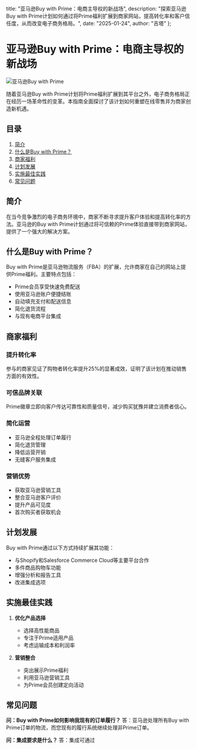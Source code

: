   title: "亚马逊Buy with Prime：电商主导权的新战场",
  description: "探索亚马逊Buy with Prime计划如何通过将Prime福利扩展到商家网站，提高转化率和客户信任度，从而改变电子商务格局。",
  date: "2025-01-24",
  author: "吉塔"
};

# 亚马逊Buy with Prime：电商主导权的新战场

![亚马逊Buy with Prime](/images/blog/amazon-buy-with-prime.jpeg)

随着亚马逊Buy with Prime计划将Prime福利扩展到其平台之外，电子商务格局正在经历一场革命性的变革。本指南全面探讨了该计划如何重塑在线零售并为商家创造新机遇。

## 目录

1. [简介](#简介)
2. [什么是Buy with Prime？](#什么是buy-with-prime)
3. [商家福利](#商家福利)
4. [计划发展](#计划发展)
5. [实施最佳实践](#实施最佳实践)
6. [常见问题](#常见问题)

## 简介

在当今竞争激烈的电子商务环境中，商家不断寻求提升客户体验和提高转化率的方法。亚马逊的Buy with Prime计划通过将可信赖的Prime体验直接带到商家网站，提供了一个强大的解决方案。

## 什么是Buy with Prime？

Buy with Prime是亚马逊物流服务（FBA）的扩展，允许商家在自己的网站上提供Prime福利。主要特点包括：

- Prime会员享受快速免费配送
- 使用亚马逊账户便捷结账
- 自动填充支付和配送信息
- 简化退货流程
- 与现有电商平台集成

## 商家福利

### 提升转化率
参与的商家见证了购物者转化率提升25%的显著成效，证明了该计划在推动销售方面的有效性。

### 可信品牌关联
Prime徽章立即向客户传达可靠性和质量信号，减少购买犹豫并建立消费者信心。

### 简化运营
- 亚马逊全程处理订单履行
- 简化退货管理
- 降低运营开销
- 无缝客户服务集成

### 营销优势
- 获取亚马逊营销工具
- 整合亚马逊客户评价
- 提升产品可见度
- 首次购买者获取机会

## 计划发展

Buy with Prime通过以下方式持续扩展其功能：

- 与Shopify和Salesforce Commerce Cloud等主要平台合作
- 多件商品购物车功能
- 增强分析和报告工具
- 改进集成选项

## 实施最佳实践

1. **优化产品选择**
   - 选择高性能商品
   - 专注于Prime适用产品
   - 考虑运输成本和利润率

2. **营销整合**
   - 突出展示Prime福利
   - 利用亚马逊营销工具
   - 为Prime会员创建定向活动

## 常见问题

**问：Buy with Prime如何影响我现有的订单履行？**
答：亚马逊处理所有Buy with Prime订单的物流，而您现有的履行系统继续处理非Prime订单。

**问：集成要求是什么？**
答：集成可通过